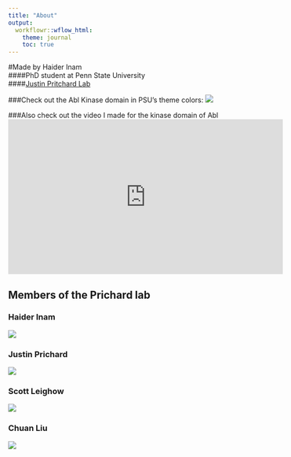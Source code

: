```yaml
---
title: "About"
output:
  workflowr::wflow_html:
    theme: journal
    toc: true
---
```


#Made by Haider Inam  
####PhD student at Penn State University  
####[Justin Pritchard Lab](https://sites.psu.edu/pritchardlab/)


###Check out the Abl Kinase domain in PSU's theme colors:
![](assets/kd.png)

###Also check out the video I made for the kinase domain of Abl
<iframe width="560" height="315" src="https://www.youtube.com/embed/YtvVgTesSrM" frameborder="0" allow="autoplay; encrypted-media" allowfullscreen></iframe>


## Members of the Prichard lab {.tabset .tabset-fade .tabset-pills}

### Haider Inam
![](https://sites.psu.edu/pritchardlab/files/2018/01/haider_pritchard_lab-wdakch.png)

### Justin Prichard
![](https://sites.psu.edu/pritchardlab/files/2018/01/justin_pritchard_phd-1xdw07z.png)  

### Scott Leighow
![](https://sites.psu.edu/pritchardlab/files/2018/01/scott-v2-22793tk.png)  

### Chuan Liu
![](https://sites.psu.edu/pritchardlab/files/2018/01/Chuan-v2-25r7fkc.png)
